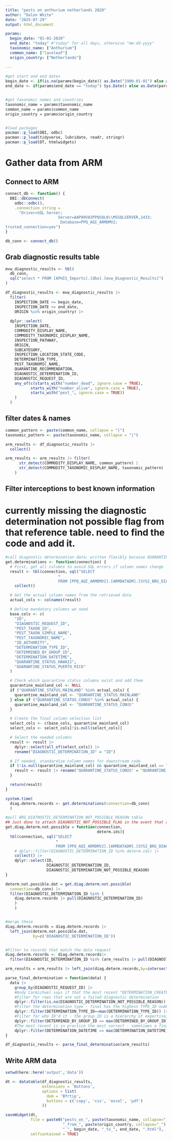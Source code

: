 ```yaml
---
title: "pests on anthurium netherlands 2020"
author: "Dalon White"
date: "2025-07-29"
output: html_document

params:
  begin_date: "01-01-2020"
  end_date: "today" #"today" for all days, otherwise "mm-dd-yyyy"
  taxonomic_name: ["Anthurium"]
  common_name: ["laceleaf"]
  origin_country: ["Netherlands"]
  
---
```


```r
#get start and end dates
begin_date <- if(is.na(params$begin_date)) as.Date("1900-01-01") else as.Date(params$begin_date, "%d-%m-%Y")
end_date <- if(params$end_date == "today") Sys.Date() else as.Date(params$end_date, "%d-%m-%Y")


#get taxonomic names and countries
taxonomic_name = params$taxonomic_name
common_name = params$common_name
origin_country = params$origin_country


#load packages
pacman::p_load(DBI, odbc)
pacman::p_load(tidyverse, lubridate, readr, stringr)
pacman::p_load(DT, htmlwidgets)

```

# Gather data from ARM

## Connect to ARM
```r

connect_db <- function() {
  DBI::dbConnect(
    odbc::odbc(),
    .connection_string =
      "Driver=SQL Server;
                       Server=AAP00VA3PPQSQL0\\MSSQLSERVER,1433;
                        Database=PPQ_AQI_ARMDMV2;
trusted_connection=yes")
}

db_conn <- connect_db()

```

## Grab diagnostic results table


```r

mvw_diagnostic_results <- tbl(
  db_conn,
  sql("select * FROM [APHIS_Imports].[dbo].[mvw_Diagnostic_Results]")
)

df_diagnostic_results <- mvw_diagnostic_results |> 
  filter(
    INSPECTION_DATE >= begin_date,
    INSPECTION_DATE <= end_date,
    ORIGIN %in% origin_country) |>   
  
  dplyr::select(
    INSPECTION_DATE,
    COMMODITY_DISPLAY_NAME,
    COMMODITY_TAXONOMIC_DISPLAY_NAME,
    INSPECTION_PATHWAY,
    ORIGIN,
    SUBCATEGORY,
    INSPECTION_LOCATION_STATE_CODE,
    DETERMINATION_TYPE,
    PEST_TAXONOMIC_NAME,
    QUARANTINE_RECOMMENDATION,
    DIAGNOSTIC_DETERMINATION_ID,
    DIAGNOSTIC_REQUEST_ID,
    any_of(c(starts_with("number_dead", ignore.case = TRUE),
           starts_with("number_alive", ignore.case = TRUE),
           starts_with("pest_", ignore.case = TRUE))
    )
  )

```

## filter dates & names
```r

common_pattern <- paste(common_name, collapse = "|")
taxonomic_pattern <- paste(taxonomic_name, collapse = "|")

arm_results <- df_diagnostic_results |> 
  collect()

arm_results <- arm_results |> filter(
      str_detect(COMMODITY_DISPLAY_NAME, common_pattern) |
      str_detect(COMMODITY_TAXONOMIC_DISPLAY_NAME, taxonomic_pattern)
    )

```


## Filter interceptions to best known information

# currently missing the diagnostic determination not possible flag from that reference table. need to find the code and add it.

```r
#call diagnostic determination data; written flexibly because QUARANTINE_STATUS_MAINLAND just chagned to QUARANTINE_STATUS_CONUS and it differs by table
get.determinations <- function(connection) {
  # First, get all columns to avoid SQL errors if column names change
  result <- tbl(connection, sql("SELECT
                       *
                       FROM [PPQ_AQI_ARMDMV2].[ARMDATADM].[SYS2_BRG_DIAGNOSTIC_DETERMINATION]")) |>
    collect()

  # Get the actual column names from the retrieved data
  actual_cols <- colnames(result)

  # Define mandatory columns we need
  base_cols <- c(
    "ID",
    "DIAGNOSTIC_REQUEST_ID",
    "PEST_TAXON_ID",
    "PEST_TAXON_SIMPLE_NAME",
    "PEST_TAXONOMIC_NAME",
    "ID_AUTHORITY",
    "DETERMINATION_TYPE_ID",
    "DETERMINED_BY_GROUP_ID",
    "DETERMINATION_DATETIME",
    "QUARANTINE_STATUS_HAWAII",
    "QUARANTINE_STATUS_PUERTO_RICO"
  )

  # Check which quarantine status columns exist and add them
  quarantine_mainland_col <- NULL
  if ("QUARANTINE_STATUS_MAINLAND" %in% actual_cols) {
    quarantine_mainland_col <- "QUARANTINE_STATUS_MAINLAND"
  } else if ("QUARANTINE_STATUS_CONUS" %in% actual_cols) {
    quarantine_mainland_col <- "QUARANTINE_STATUS_CONUS"
  }

  # Create the final column selection list
  select_cols <- c(base_cols, quarantine_mainland_col)
  select_cols <- select_cols[!is.null(select_cols)]

  # Select the needed columns
  result <- result |>
    dplyr::select(all_of(select_cols)) |>
    rename("DIAGNOSTIC_DETERMINATION_ID" = "ID")

  # If needed, standardize column names for downstream code
  if (!is.null(quarantine_mainland_col) && quarantine_mainland_col == "QUARANTINE_STATUS_MAINLAND") {
    result <- result |> rename("QUARANTINE_STATUS_CONUS" = "QUARANTINE_STATUS_MAINLAND")
  }

  return(result)
}

system.time(
  diag.determ.records <- get.determinations(connection=db_conn)
  )

#pull BRG_DIATNOSTIC_DETERMINATION_NOT_POSSIBLE_REASON table 
## Just done to attach DIAGNOSTIC_NOT_POSSIBLE_FLAG in the event that a later molecular analysis was done but failed at a better determination (per Andy Carmichael's instructions, 8/12/24 on Teams)
get.diag.determ.not.possible = function(connection,
                                        determ.ids){
  tbl(connection, sql("SELECT
                      *
                      FROM [PPQ_AQI_ARMDMV2].[ARMDATADM].[SYS2_BRG_DIAGNOSTIC_DETERMINATION_NOT_POSSIBLE_REASON]")) |> 
    # dplyr::filter(DIAGNOSTIC_DETERMINATION_ID %in% determ.ids) |> 
    collect() |> 
    dplyr::select(ID,
                  DIAGNOSTIC_DETERMINATION_ID,
                  DIAGNOSTIC_DETERMINATION_NOT_POSSIBLE_REASON)
}

determ.not.possible.dat = get.diag.determ.not.possible(
  connection=db_conn) |>  
  filter(DIAGNOSTIC_DETERMINATION_ID %in% (
    diag.determ.records |> pull(DIAGNOSTIC_DETERMINATION_ID)
    )
    )


#merge these
diag.determ.records = diag.determ.records |>
  left_join(determ.not.possible.dat,
            by=c('DIAGNOSTIC_DETERMINATION_ID'))


#Filter to records that match the data request
diag.determ.records <- diag.determ.records|> 
  filter(DIAGNOSTIC_DETERMINATION_ID %in% (arm_results |> pull(DIAGNOSTIC_DETERMINATION_ID)))

arm_results = arm_results |> left_join(diag.determ.records,by=intersect(colnames(arm_results),colnames(diag.determ.records))) 

parse_final_determination = function(data) {
  data |> 
    group_by(DIAGNOSTIC_REQUEST_ID) |> 
    #Andy Carmichael says if that the most recent "DETERMINATION_CREATED_DATETIME" should be the most accurate, with very rare exceptions.  (The only time I can think of is if there was a molecular ID request, and it failed.)   In that case there DETERM_NOT_POSS_FLAG should be flagged.  
    #Filter for rows that are not a failed diagnostic determination
    dplyr::filter(is.na(DIAGNOSTIC_DETERMINATION_NOT_POSSIBLE_REASON)) |> 
    #Filter the determination type - final has the highest TYPE_ID number
    dplyr::filter(DETERMINATION_TYPE_ID==max(DETERMINATION_TYPE_ID)) |> 
    #Filter for who ID'd it - the group_ID is a hierarchy of expertise, so take the max ID
    dplyr::filter(DETERMINED_BY_GROUP_ID == max(DETERMINED_BY_GROUP_ID)) |> 
    #The most recent is in practice the most correct - sometimes a final ID will be corrected at a later date, or someone will review for training or spot checking
    dplyr::filter(DETERMINATION_DATETIME == max(DETERMINATION_DATETIME))
}

df_diagnostic_results <- parse_final_determination(arm_results)


```

## Write ARM data
```r
setwd(here::here('output','data'))

dt <- datatable(df_diagnostic_results,
                extensions = 'Buttons',
                options = list(
                  dom = 'Bfrtip',
                  buttons = c('copy', 'csv', 'excel', 'pdf')
                ))

saveWidget(dt,
           file = paste0("pests_on_", paste(taxonomic_name, collapse="_"),
                         "_from_", paste(origin_country, collapse="_"),
                         "_", begin_date, "_to_", end_date, ".html"),
           selfcontained = TRUE)

```





